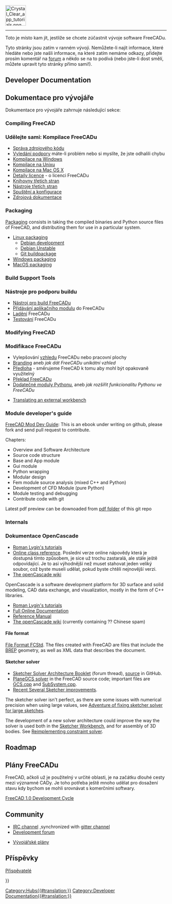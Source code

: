 <languages/>
{{TOCright}}
[[Image:Crystal_Clear_app_tutorials.png|64px]]
----

Toto je místo kam jít, jestliže se chcete zúčastnit vývoje software FreeCADu. 

Tyto stránky jsou zatím v ranném vývoji. Nemůžete-li najít informace, které hledáte nebo jste našli informace, na které zatím nemáme odkazy, přidejte prosím komentář na [http://forum.freecadweb.org/index.php?sid=5f84150e79db8842e277b042077097ff forum] a někdo se na to podívá (nebo jste-li dost smělí, můžete upravit tyto stránky přímo sami!).

== Developer Documentation ==

<div class="mw-translate-fuzzy">
== Dokumentace pro vývojáře ==
Dokumentace pro vývojáře zahrnuje následující sekce:
</div>

=== Compiling FreeCAD ===

<div class="mw-translate-fuzzy">
=== Udělejte sami: Kompilace FreeCADu === 
* [[Source code management|Správa zdrojového kódu]] 
* [[Tracker|Vyledání podpory]] máte-li problém nebo si myslíte, že jste odhalili chybu
* [[Compile_on_Windows|Kompilace na Windows]] 
* [[Compile_on_Linux|Kompilace na Unixu]] 
* [[Compile_on_MacOS|Kompilace na Mac OS X]] 
* [[License|Detaily licence]] - o licenci FreeCADu
* [[Third Party Libraries|Knihovny třetích stran]] 
* [[Third Party Tools|Nástroje třetích stran]]
* [[Start up and Configuration|Spuštění a konfigurace]] 
* [[Source documentation|Zdrojová dokumentace]]
</div>

=== Packaging ===

[[Packaging|Packaging]] consists in taking the compiled binaries and Python source files of FreeCAD, and distributing them for use in a particular system.

* [[Linux_packaging|Linux packaging]]
** [[Debian_development|Debian development]]
** [[Debian_Unstable|Debian Unstable]]
** [[Git_buildpackage|Git buildpackage]]
* [[Windows_packaging|Windows packaging]]
* [[MacOS_packaging|MacOS packaging]]

=== Build Support Tools ===

<div class="mw-translate-fuzzy">
=== Nástroje pro podporu buildu === 
* [[FreeCAD_Build_Tool|Nástroj pro build FreeCADu]] 
* [[Workbench_creation|Přidávání aplikačního modulu]] do FreeCADu 
* [[Debugging/cs|Ladění]] FreeCADu 
* [[Testing|Testování]] FreeCADu
</div>

=== Modifying FreeCAD ===

<div class="mw-translate-fuzzy">
=== Modifikace FreeCADu === 
* Vylepšování [[Gui Command|vzhledu]] FreeCADu nebo pracovní plochy 
* [[Branding]] aneb ''jak dát FreeCADu unikátní vzhled'' 
* [[Artwork|Předloha]] - směrujeme FreeCAD k tomu aby mohl být opakovaně využitelný 
* [[Localisation|Překlad FreeCADu]] 
* [[Extra python modules|Dodatečné moduly Pythonu]], aneb ''jak rozšířit funkcionalitu Pythonu ve FreeCADu''
</div>

* [[Translating an external workbench|Translating an external workbench]]

=== Module developer's guide ===

[https://github.com/qingfengxia/FreeCAD_Mod_Dev_Guide FreeCAD Mod Dev Guide]: This is an ebook under writing on github, please fork and send pull request to contribute.

Chapters:
* Overview and Software Architecture
* Source code structure
* Base and App module
* Gui module
* Python wrapping
* Modular design
* Fem module source analysis (mixed C++ and Python)
* Development of CFD Module (pure Python)
* Module testing and debugging
* Contribute code with git

Latest pdf preview can be downoaded from [https://github.com/qingfengxia/FreeCAD_Mod_Dev_Guide/tree/master/pdf pdf folder] of this git repo

=== Internals ===

<span id="OpenCascade_Documentation"></span>
<div class="mw-translate-fuzzy">
=== Dokumentace OpenCascade === 
* [http://opencascade.wikidot.com/romansarticles Roman Lygin's tutorials] 
* [http://opencascade.sourcearchive.com/documentation/6.3.0.dfsg.1-1/classes.html Online class reference]. Poslední verze online nápovědy která je dostupná tímto způsobem, je sice už trochu zastaralá, ale stále ještě odpovídající. Je to asi výhodnější než muset stahovat jeden veliký soubor, což byste museli udělat, pokud byste chtěli nejnovější verzi.  
* [http://opencascade.wikidot.com The openCascade wiki]
</div>

OpenCascade is a software development platform for 3D surface and solid modeling, CAD data exchange, and visualization, mostly in the form of C++ libraries.

* [http://opencascade.wikidot.com/romansarticles Roman Lygin's tutorials]
* [https://dev.opencascade.org/cdoc/overview/html/index.html Full Online Documentation]
* [https://dev.opencascade.org/doc/refman/html/index.html Reference Manual]
* [http://opencascade.wikidot.com The openCascade wiki] (currently containing ?? Chinese spam)

==== File format ====

[[File_Format_FCStd|File Format FCStd]]. The files created with FreeCAD are {{incode|.zip}} files that include the [https://en.wikipedia.org/wiki/Boundary_representation BREP] geometry, as well as XML data that describes the document.

==== Sketcher solver ====

* [https://forum.freecadweb.org/viewtopic.php?f=10&t=36355 Sketcher Solver Architecture Booklet] (forum thread), [https://github.com/abdullahtahiriyo/FreeCADBooks/tree/master/FreeCAD_Solver_Architecture source] in GitHub.
* [https://github.com/FreeCAD/FreeCAD/blob/master/src/Mod/Sketcher/App/planegcs/ PlaneGCS solver] in the FreeCAD source code; important files are [https://github.com/FreeCAD/FreeCAD/blob/master/src/Mod/Sketcher/App/planegcs/GCS.cpp GCS.cpp] and [https://github.com/FreeCAD/FreeCAD/blob/master/src/Mod/Sketcher/App/planegcs/SubSystem.cpp SubSystem.cpp].
* [https://forum.freecadweb.org/viewtopic.php?f=9&t=29192 Recent Several Sketcher improvements].

The sketcher solver isn't perfect, as there are some issues with numerical precision when using large values, see [https://forum.freecadweb.org/viewtopic.php?f=10&t=40502 Adventure of fixing sketcher solver for large sketches].

The development of a new solver architecture could improve the way the solver is used both in the [[Sketcher Workbench|Sketcher Workbench]], and for assembly of 3D bodies. See [https://forum.freecadweb.org/viewtopic.php?f=20&t=40525 Reimplementing constraint solver].

== Roadmap ==

<div class="mw-translate-fuzzy">
== Plány FreeCADu == 
FreeCAD, ačkoli už je použitelný v určité oblasti, je na začátku dlouhé cesty mezi významné CADy. Je toho potřeba ještě mnoho udělat pro dosažení stavu kdy bychom se mohli srovnávat s komerčními softwary.
</div>

[[FreeCAD_1.0_Development_Cycle|FreeCAD 1.0 Development Cycle]]

== Community ==

* [ircs://irc.libera.chat:6697/freecad IRC channel] ,synchronized with [https://gitter.im/FreeCAD/FreeCAD gitter channel]
* [https://forum.freecad.org/viewforum.php?f=6 Development forum]

<div class="mw-translate-fuzzy">
* [[Development roadmap|Vývojářské plány]]
</div>

<div class="mw-translate-fuzzy">
== Příspěvky == 
[[Contributors|Přispěvatelé]]
</div>

{{Userdocnavi{{#translation:}}}}
[[Category:Hubs{{#translation:}}]]
[[Category:Developer Documentation{{#translation:}}]]